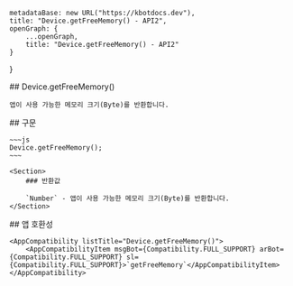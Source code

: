 
    metadataBase: new URL("https://kbotdocs.dev"),
    title: "Device.getFreeMemory() - API2",
    openGraph: {
        ...openGraph,
        title: "Device.getFreeMemory() - API2"
    }
}

<Section>
    ## Device.getFreeMemory()

    앱이 사용 가능한 메모리 크기(Byte)를 반환합니다.
</Section>
<Section>
    ## 구문

    ~~~js
    Device.getFreeMemory();
    ~~~

    <Section>
        ### 반환값

        `Number` - 앱이 사용 가능한 메모리 크기(Byte)를 반환합니다.
    </Section>
</Section>
<Section>
    ## 앱 호환성

    <AppCompatibility listTitle="Device.getFreeMemory()">
        <AppCompatibilityItem msgBot={Compatibility.FULL_SUPPORT} arBot={Compatibility.FULL_SUPPORT} sl={Compatibility.FULL_SUPPORT}>`getFreeMemory`</AppCompatibilityItem>
    </AppCompatibility>
</Section>